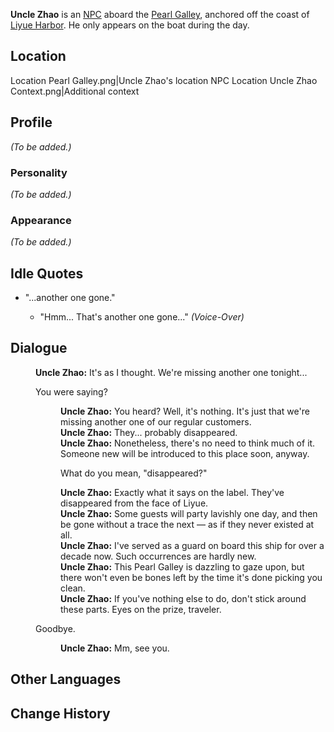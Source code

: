 {{Meta
<!-- REMOVE THIS TEMPLATE AFTER ADDING MISSING INFO -->
|missing_NPC_profile  = yes
}}
{{Character Infobox
|image            = NPC Uncle Zhao.png
|type             = NPC
|region           = Liyue
|title            = Security
}}
'''Uncle Zhao''' is an [[NPC]] aboard the [[Pearl Galley]], anchored off the coast of [[Liyue Harbor]]. He only appears on the boat during the day.
==Location==
<gallery hideaddbutton="true" captionalign="center">
Location Pearl Galley.png|Uncle Zhao's location
NPC Location Uncle Zhao Context.png|Additional context
</gallery>

==Profile==
<!-- detailed story/lore information goes here -->
''(To be added.)''

===Personality===
''(To be added.)''

===Appearance===
''(To be added.)''
==Idle Quotes==
* "...another one gone."
**{{A|VO Uncle Zhao 01.ogg}} "Hmm... That's another one gone..." ''(Voice-Over)''

==Dialogue==
{{Dialogue start}}
:'''Uncle Zhao:''' It's as I thought. We're missing another one tonight...
:{{DIcon}} You were saying?
::'''Uncle Zhao:''' You heard? Well, it's nothing. It's just that we're missing another one of our regular customers.
::'''Uncle Zhao:''' They... probably disappeared.
::'''Uncle Zhao:''' Nonetheless, there's no need to think much of it. Someone new will be introduced to this place soon, anyway.
::{{DIcon}} What do you mean, "disappeared?"
::'''Uncle Zhao:''' Exactly what it says on the label. They've disappeared from the face of Liyue.
::'''Uncle Zhao:''' Some guests will party lavishly one day, and then be gone without a trace the next &mdash; as if they never existed at all.
::'''Uncle Zhao:''' I've served as a guard on board this ship for over a decade now. Such occurrences are hardly new.
::'''Uncle Zhao:''' This Pearl Galley is dazzling to gaze upon, but there won't even be bones left by the time it's done picking you clean.
::'''Uncle Zhao:''' If you've nothing else to do, don't stick around these parts. Eyes on the prize, traveler.
:{{DIcon}} Goodbye.
::'''Uncle Zhao:''' Mm, see you.
{{Dialogue end}}

==Other Languages==
{{Other Languages
|default_hidden = 1
|en      = Uncle Zhao
|zhs     = 老赵
|zhs_rm  = Lǎo Zhào
|zht     = 老趙
|zht_rm  = Lǎo Zhào
|ja      = 老趙
|ja_rm   = Rouchou{{Assumed}}
|ko      = 조 씨
|ko_rm   = 
|es      = Tío Zhao
|fr      = Oncle Zhao
|ru      = Старый Чжао
|th      = Uncle Zhao
|vi      = Lão Zhao
|de      = Onkel Zhao
|id      = Paman Zhao
|pt      = Tio Zhao
}}

==Change History==
{{Change History|1.0}}